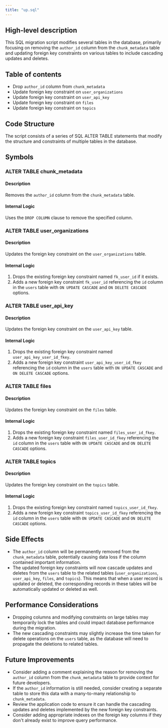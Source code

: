 ```yaml
---
title: "up.sql"
---
```


## High-level description
This SQL migration script modifies several tables in the database, primarily focusing on removing the `author_id` column from the `chunk_metadata` table and updating foreign key constraints on various tables to include cascading updates and deletes.

## Table of contents
- Drop `author_id` column from `chunk_metadata`
- Update foreign key constraint on `user_organizations`
- Update foreign key constraint on `user_api_key`
- Update foreign key constraint on `files`
- Update foreign key constraint on `topics`

## Code Structure
The script consists of a series of SQL ALTER TABLE statements that modify the structure and constraints of multiple tables in the database.

## Symbols

### ALTER TABLE chunk_metadata
#### Description
Removes the `author_id` column from the `chunk_metadata` table.

#### Internal Logic
Uses the `DROP COLUMN` clause to remove the specified column.

### ALTER TABLE user_organizations
#### Description
Updates the foreign key constraint on the `user_organizations` table.

#### Internal Logic
1. Drops the existing foreign key constraint named `fk_user_id` if it exists.
2. Adds a new foreign key constraint `fk_user_id` referencing the `id` column in the `users` table with `ON UPDATE CASCADE` and `ON DELETE CASCADE` options.

### ALTER TABLE user_api_key
#### Description
Updates the foreign key constraint on the `user_api_key` table.

#### Internal Logic
1. Drops the existing foreign key constraint named `user_api_key_user_id_fkey`.
2. Adds a new foreign key constraint `user_api_key_user_id_fkey` referencing the `id` column in the `users` table with `ON UPDATE CASCADE` and `ON DELETE CASCADE` options.

### ALTER TABLE files
#### Description
Updates the foreign key constraint on the `files` table.

#### Internal Logic
1. Drops the existing foreign key constraint named `files_user_id_fkey`.
2. Adds a new foreign key constraint `files_user_id_fkey` referencing the `id` column in the `users` table with `ON UPDATE CASCADE` and `ON DELETE CASCADE` options.

### ALTER TABLE topics
#### Description
Updates the foreign key constraint on the `topics` table.

#### Internal Logic
1. Drops the existing foreign key constraint named `topics_user_id_fkey`.
2. Adds a new foreign key constraint `topics_user_id_fkey` referencing the `id` column in the `users` table with `ON UPDATE CASCADE` and `ON DELETE CASCADE` options.

## Side Effects
- The `author_id` column will be permanently removed from the `chunk_metadata` table, potentially causing data loss if the column contained important information.
- The updated foreign key constraints will now cascade updates and deletes from the `users` table to the related tables (`user_organizations`, `user_api_key`, `files`, and `topics`). This means that when a user record is updated or deleted, the corresponding records in these tables will be automatically updated or deleted as well.

## Performance Considerations
- Dropping columns and modifying constraints on large tables may temporarily lock the tables and could impact database performance during the migration.
- The new cascading constraints may slightly increase the time taken for delete operations on the `users` table, as the database will need to propagate the deletions to related tables.

## Future Improvements
- Consider adding a comment explaining the reason for removing the `author_id` column from the `chunk_metadata` table to provide context for future developers.
- If the `author_id` information is still needed, consider creating a separate table to store this data with a many-to-many relationship to `chunk_metadata`.
- Review the application code to ensure it can handle the cascading updates and deletes implemented by the new foreign key constraints.
- Consider adding appropriate indexes on the foreign key columns if they don't already exist to improve query performance.